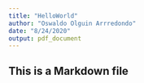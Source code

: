 ---
title: "HelloWorld"
author: "Oswaldo Olguin Arrredondo"
date: "8/24/2020"
output: pdf_document
---

## This is a Markdown file 